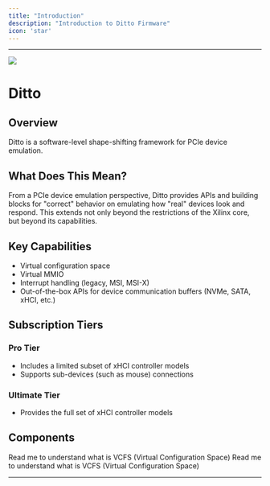 ```yaml
---
title: "Introduction"
description: "Introduction to Ditto Firmware"
icon: 'star'
---
```


---
<Frame><img src="https://cdn3.emoji.gg/emojis/ditto.gif" /></Frame>

# Ditto

## Overview

Ditto is a software-level shape-shifting framework for PCIe device emulation.

## What Does This Mean?

From a PCIe device emulation perspective, Ditto provides APIs and building blocks for "correct" behavior on emulating how "real" devices look and respond. This extends not only beyond the restrictions of the Xilinx core, but beyond its capabilities.

## Key Capabilities

- Virtual configuration space
- Virtual MMIO
- Interrupt handling (legacy, MSI, MSI-X)
- Out-of-the-box APIs for device communication buffers (NVMe, SATA, xHCI, etc.)

## Subscription Tiers

### Pro Tier
- Includes a limited subset of xHCI controller models
- Supports sub-devices (such as mouse) connections

### Ultimate Tier
- Provides the full set of xHCI controller models

## Components
<CardGroup cols={2}>
  <Card title="VCFS" href="/en/firmware-guide/ditto-fw/vcfs" color="#ff0000" cta="What's VCFS" arrow="true" icon="arrow-right" img="/en/images/components1.png">
    Read me to understand what is VCFS (Virtual Configuration Space)
  </Card>
  <Card title="VCFS" href="/en/firmware-guide/ditto-fw/vdh" color="#ff0000" cta="What's VDH" arrow="true" icon="arrow-right" img="/en/images/components1.png">
    Read me to understand what is VCFS (Virtual Configuration Space)
  </Card>
</CardGroup>

---
